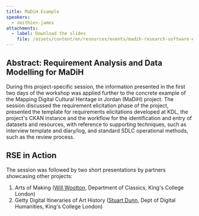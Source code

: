 ```yaml
---
title: MaDiH Example
speakers:
  - smithies-james
attachments:
  - label: Download the slides
    file: /assets/content/en/resources/events/madih-research-software-engineering-training/sessions/5/3.1-MaDiH_Example.pdf
---
```

## Abstract: Requirement Analysis and Data Modelling for MaDiH

During this project-specific session, the information presented in the first two days of the workshop was applied further to the concrete example of the Mapping Digital Cultural Heritage in Jordan (MaDiH) project. The session discussed the requirement elicitation phase of the project, presented the template for requirements elicitations developed at KDL, the project's CKAN instance and the workflow for the identification and entry of datasets and resources, with reference to supporting techniques, such as interview template and diary/log, and standard SDLC operational methods, such as the review process.

## RSE in Action

The session was followed by two short presentations by partners showcasing other projects:

1. Arts of Making ([Will Wootton](https://www.kcl.ac.uk/people/will-wootton), Department of Classics, King's College London)
2. Getty Digital Itineraries of Art History ([Stuart Dunn](https://www.kcl.ac.uk/people/stuart-dunn), Dept of Digital Humanities, King's College London)

